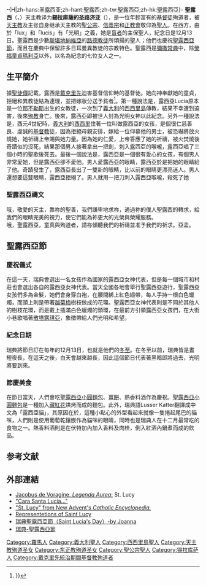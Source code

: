 -{H|zh-hans:圣露西亚;zh-hant:聖露西;zh-tw:聖露西亞;zh-hk:聖露西亞}-
{{Infobox saint
|name          = 聖露西（錫拉庫薩的聖路濟亞）
|birth_date    = 傳統上為西元約283年<ref>傳統日期取自《天主教百科全書》，在「聖露西」詞下。</ref>
|death_date    = 傳統上為西元304年
|feast_day     = 12月13日<br />9月16日（[[羅馬普通曆法|羅馬普通曆法]]1970年以前的相同節日）<ref name=CR>''Calendarium Romanum'' (Libreria Editrice Vaticana, 1969), p. 139</ref>
|venerated_in  = [[天主教會|天主教會]]<br />[[正教會|正教會]]<br />[[普世聖公宗|聖公宗]]<br />[[信義宗|信義宗]]<br />{{Link-en|獨立天主教會|Independent Catholic churches}}
|image         =Niccolò_di_Segna_-_Saint_Lucy_-_Walters_37756.jpg
|imagesize     = 250px
|caption       = 
|birth_place   = [[錫拉庫薩|錫拉庫薩]]
|death_place   = [[錫拉庫薩|錫拉庫薩]]
|titles        = 貞女、殉道者
|patronage     = [[失明|盲人]]；[[殉道者|殉道者]]；[[義大利|義大利]][[佩魯賈|佩魯賈]];[[馬爾他|馬爾他]][[馬塔法|馬塔法]]；[[流行病|流行病]]；[[推銷員|推銷員]]、[[錫拉庫薩|錫拉庫薩]]、[[咽頭炎|咽喉感染]]、[[作家|作家]]
|beatified_date  = 
|beatified_place =  
|beatified_by    =  
|canonized_date  = 
|canonized_place = 
|canonized_by    = 
|attributes      = 細繩；眼睛；餐盤上的眼睛；燈；劍；拴住公牛牛軛的女人；伴隨聖阿格薩、羅馬的聖艾格奈、芭芭拉、亞歷山大的聖凱瑟琳及聖席卡的女人；跪於聖阿格薩幕前的女人
|major_shrine    = [[威尼斯|威尼斯]][[聖格雷米亞|聖格雷米亞]]
|suppressed_date = 
|issues          = 
|prayer          = 哦，天主，靠祢的聖善，我們謙卑地求祢，通過祢的僕人聖露西的轉求，給我們的眼睛完美的視力，使它們能為祢更大的光榮與榮耀服務。<br/>聖露西，童真與殉道者，傾聽我們的祈禱並准予我們的祈求。阿們。
|prayer_attrib   = 天主教會
}}
'''聖露西'''（{{lang-en|Saint Lucy}}，{{bd|283年||304年||}}）天主教译为'''錫拉庫薩的圣路济亚'''（{{lang-en|Lucia of Syracuse}}），是一位年輕富有的[[基督徒|基督徒]]殉道者，被[[天主教|天主教]]及主张自身继承天主教的[[聖公宗|聖公宗]]、[[信義宗|信義宗]]和[[正教會|正教會]]敬仰為[[聖人|聖人]]。在西方，由於「lux」和「lucis」有「光明」之義，她是[[失明|盲者]]的主保聖人，紀念日是12月13日。聖露西是少數[[斯堪地納維亞|斯堪地納維亞]]的[[信義宗|路德教徒]]所頌揚的聖人；他們也慶祝[[聖露西亞節|聖露西亞節]]，而且在慶典中保留許多日耳曼異教徒的宗教特色。聖露西是[[彌撒常典|彌撒常典]]中，除[[榮福童貞瑪利亞|榮福童貞瑪利亞]]以外，以名為紀念的七位女人之一。

== 生平簡介 ==
據[[聖徒傳|聖徒傳]]記載，露西是[[戴克里先|戴克里先]]迫害基督信仰時的基督徒。她向神奉獻她的童貞，拒絕和異教徒結為連理，並把嫁妝分送予貧者<ref name="newadvent.org">{{cite web |url=http://www.newadvent.org/cathen/09414a.htm |title=St. Lucy |work=New Advent |accessdate=0211-7-4 |archive-date=2017-12-19 |archive-url=https://web.archive.org/web/20171219042931/http://www.newadvent.org/cathen/09414a.htm |dead-url=no }}}}</ref>。第一種說法是，露西亞Lucia原本是一位[[那不勒斯|那不勒斯]]出生的女教徒，一次到了[[義大利|義大利]]的[[西西里島|西西里島]]傳教，結果不幸遭到迫害，後來[[殉教|殉教]]身亡。後來，露西亞即被世人封為光明女神以此紀念。另外一種說法是，西元4世紀時，[[義大利|義大利]]的[[西西里|西西里]]住著一位叫做露西亞的女孩，是個很仁慈善良、虔誠的[[基督教|基督教]]徒，因為拒絕母親安排，嫁給一位仰慕他的男士，被恐嚇將放火燒她，她祈禱上帝賜與她力量。因為她的仁愛，上帝答應了她的祈禱，被火焚燒後奇蹟似的沒死，結果那個男人接著拿出一把劍，刺入露西亞的喉嚨，露西亞唱了三個小時的聖歌後死去。最後一個說法是，露西亞是一個很有愛心的女孩，有個男人非常愛她，但是露西亞卻不愛他。男人愛露西亞的眼睛，露西亞於是把她的眼睛給了他。奇蹟發生了，露西亞長出了一雙新的眼睛，比以前的眼睛更漂亮迷人。男人還想要這雙眼睛，露西亞拒絕了。男人就用一把刀刺入露西亞喉嚨，殺死了她

=== 聖露西亞禱文 ===
哦，敬愛的天主，靠祢的聖善，我們謙卑地求祢，通過祢的僕人聖露西的轉求，給我們的眼睛完美的視力，使它們能為祢更大的光榮與榮耀服務。<br/>
哦，聖露西亞，童真與殉道者，請祢傾聽我們的祈禱並准予我們的祈求。亞孟。

== 聖露西亞節 ==
=== 慶祝儀式 ===
在這一天，瑞典會選出一名女孩作為國家的露西亞女神代表，但是每一個城市和村莊也會選出各自的露西亞女神代表。當天全國各地會舉行聖露西亞遊行，聖露西亞女孩們多為金髮，她們會身穿白袍，在腰間綁上紅色緞帶，每人手持一根白色蠟燭，而頭上則是帶著[[越菊梅|越菊梅]]樹枝做成的花環。聖露西亞女神代表則是不同於其他人的樹枝花環，而是戴上插滿白色蠟燭的頭環，在最前方引領露西亞女孩們，在大街小巷歌唱著[[散塔露琪亞|散塔露琪亞]]，象徵帶給人們光明和希望。

=== 紀念日期 ===
瑞典將節日訂在每年的12月13日，也就是他們的[[冬至|冬至]]。在冬至以前，瑞典皆是晝短夜長，在這天之後，白天會越來越長，因此這個節日代表著黑暗即將過去，光明將要到來。

=== 節慶美食 ===
在節日當天，人們會吃[[聖露西亞小圓麵包|聖露西亞小圓麵包]]、[[薑餅|薑餅]]、熱香料酒作為慶祝。[[聖露西亞小圓麵包|聖露西亞小圓麵包]]是一種加入[[藏紅花|藏紅花]]烘烤而成的麵包。此外，瑞典語Lusser Katter翻譯成中文為「露西亞貓」，其原因在於，這種小點心的外型看起來就像一隻捲起尾巴的貓咪，人們則是使用葡萄乾鑲嵌作為貓咪的眼睛，同時也是瑞典人在十二月最常吃的食物之一。熱香料酒則是在伏特加內加入香料及肉桂，倒入紅酒內鍋煮而成的飲品。


== 参考文献 ==
{{Reflist|2}}

== 外部連結 ==
* [http://www.fordham.edu/halsall/basis/goldenlegend/GoldenLegend-Volume2.htm#Lucy Jacobus de Voragine, ''Legenda Aurea'':] {{Wayback|url=http://www.fordham.edu/halsall/basis/goldenlegend/GoldenLegend-Volume2.htm#Lucy |date=20110628184241 }} St. Lucy{{en icon}}
* [https://web.archive.org/web/20131209035015/http://www.carasantalucia.it/ "Cara Santa Lucia..."] {{it}}
* [http://www.newadvent.org/cathen/09414a.htm "St. Lucy" from New Advent's ''Catholic Encyclopedia.''] {{Wayback|url=http://www.newadvent.org/cathen/09414a.htm |date=20171219042931 }}{{en icon}}
* [http://www.cattoliciromani.com/forum/showthread.php/iconografia_santa_lucia-21581.html Representetions of Saint Lucy] {{Wayback|url=http://www.cattoliciromani.com/forum/showthread.php/iconografia_santa_lucia-21581.html |date=20100403221704 }}{{en icon}}
* [http://sunreader1309.pixnet.net/blog/post/234160613-瑞典聖露西亞節（saint-lucia%26%2339%3Bs-day）-by-joanna 瑞典聖露西亞節（Saint Lucia's Day）-by Joanna] {{Wayback|url=http://sunreader1309.pixnet.net/blog/post/234160613-%E7%91%9E%E5%85%B8%E8%81%96%E9%9C%B2%E8%A5%BF%E4%BA%9E%E7%AF%80%EF%BC%88saint-lucia%26%2339%3Bs-day%EF%BC%89-by-joanna |date=20190531060256 }}{{en icon}}
* [http://www.europerailstyle.hk/?p=2174 瑞典-聖露西亞節]{{en icon}}

{{天主教聖人}}
{{Authority control}}
{{DEFAULTSORT:Lucy}}
[[Category:羅馬人|Category:羅馬人]]
[[Category:義大利聖人|Category:義大利聖人]]
[[Category:西西里島聖人|Category:西西里島聖人]]
[[Category:天主教殉道圣女|Category:天主教殉道圣女]]
[[Category:东正教殉道圣女|Category:东正教殉道圣女]]
[[Category:聖公宗聖人|Category:聖公宗聖人]]
[[Category:锡拉库萨人|Category:锡拉库萨人]]
[[Category:戴克里先統治期間基督教殉道者|Category:戴克里先統治期間基督教殉道者]]